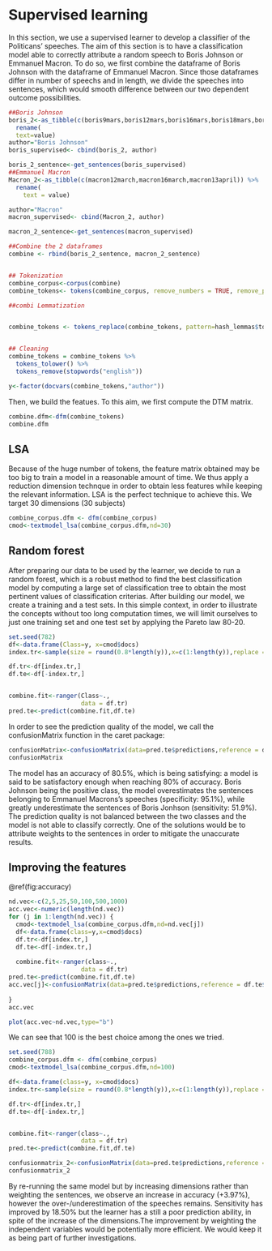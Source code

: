 # Supervised learning

In this section, we use a supervised learner to develop a classifier of the Politicans' speeches. The aim of this section is to have a classification model able to correctly attribute a random speech to Boris Johnson or Emmanuel Macron. To do so,  we first combine the dataframe of Boris Johnson with the dataframe of Emmanuel Macron. Since those dataframes differ in number of speechs and in length, we divide the speeches into sentences, which would smooth difference between our two dependent outcome possibilities.

```r

##Boris Johnson
boris_2<-as_tibble(c(boris9mars,boris12mars,boris16mars,boris18mars,boris19mars,boris20mars,boris22mars)) %>%
  rename(
  text=value)
author="Boris Johnson"
boris_supervised<- cbind(boris_2, author)

boris_2_sentence<-get_sentences(boris_supervised)
##Emmanuel Macron
Macron_2<-as_tibble(c(macron12march,macron16march,macron13april)) %>% 
  rename(
    text = value)

author="Macron"
macron_supervised<- cbind(Macron_2, author)

macron_2_sentence<-get_sentences(macron_supervised)

##Combine the 2 dataframes
combine <- rbind(boris_2_sentence, macron_2_sentence)


## Tokenization
combine_corpus<-corpus(combine)
combine_tokens<- tokens(combine_corpus, remove_numbers = TRUE, remove_punct = TRUE, remove_symbols = TRUE, remove_separators = TRUE)

##combi Lemmatization


combine_tokens <- tokens_replace(combine_tokens, pattern=hash_lemmas$token, replacement = hash_lemmas$lemma)


## Cleaning
combine_tokens = combine_tokens %>% 
  tokens_tolower() %>% 
  tokens_remove(stopwords("english"))

y<-factor(docvars(combine_tokens,"author"))

```

Then, we build the featues. To this aim, we first compute the DTM matrix.

```r
combine.dfm<-dfm(combine_tokens)
combine.dfm

```

## LSA

Because of the huge number of tokens, the feature matrix obtained may be too big to train a model in a reasonable amount of time. We thus apply a reduction dimension technque in order to obtain less features while keeping the relevant information. LSA is the perfect technique to achieve this. We target 30 dimensions (30 subjects)
```r

combine_corpus.dfm <- dfm(combine_corpus)
cmod<-textmodel_lsa(combine_corpus.dfm,nd=30)

```

## Random forest

After preparing our data to be used by the learner, we decide to run a random forest, which is a robust method to find the best classification model by computing a large set of classification tree to obtain the most pertinent values of classification criterias.
After building our model, we create a training and a test sets. In this simple context, in order to illustrate the concepts without too long computation times, we will limit ourselves to just one training set and one test set by applying the Pareto law 80-20. 

```r
set.seed(782)
df<-data.frame(Class=y, x=cmod$docs)
index.tr<-sample(size = round(0.8*length(y)),x=c(1:length(y)),replace = FALSE)

df.tr<-df[index.tr,]
df.te<-df[-index.tr,]


combine.fit<-ranger(Class~.,
                    data = df.tr)
pred.te<-predict(combine.fit,df.te)

```

In order to see the prediction quality of the model, we call the confusionMatrix function in the caret package:

```r

confusionMatrix<-confusionMatrix(data=pred.te$predictions,reference = df.te$Class)
confusionMatrix
```


The model has an accuracy of 80.5%, which is  being satisfying: a model is said to be satisfactory enough when reaching 80% of accuracy. Boris Johnson being the positive class, the model overestimates the sentences belonging to Emmanuel Macrons's speeches (specificity: 95.1%), while greatly underestimate the sentences of Boris Jonhson (sensitivity: 51.9%). 
The prediction quality is not balanced between the two classes and the model is not able to classify correctly. One of the solutions would be to attribute weights to the sentences in order to mitigate the unaccurate results.


## Improving the features

\@ref(fig:accuracy)

```r
nd.vec<-c(2,5,25,50,100,500,1000)
acc.vec<-numeric(length(nd.vec))
for (j in 1:length(nd.vec)) {
  cmod<-textmodel_lsa(combine_corpus.dfm,nd=nd.vec[j])
  df<-data.frame(class=y,x=cmod$docs)
  df.tr<-df[index.tr,]
  df.te<-df[-index.tr,]
  
  combine.fit<-ranger(class~.,
                    data = df.tr)
pred.te<-predict(combine.fit,df.te)
acc.vec[j]<-confusionMatrix(data=pred.te$predictions,reference = df.te$class)$overall[1]
  
}
acc.vec

plot(acc.vec~nd.vec,type="b")

```
We can see that 100 is the best choice among the ones we tried. 

```r
set.seed(788)
combine_corpus.dfm <- dfm(combine_corpus)
cmod<-textmodel_lsa(combine_corpus.dfm,nd=100)

df<-data.frame(class=y, x=cmod$docs)
index.tr<-sample(size = round(0.8*length(y)),x=c(1:length(y)),replace = FALSE)

df.tr<-df[index.tr,]
df.te<-df[-index.tr,]


combine.fit<-ranger(class~.,
                    data = df.tr)
pred.te<-predict(combine.fit,df.te)

confusionmatrix_2<-confusionMatrix(data=pred.te$predictions,reference = df.te$class)
confusionmatrix_2
```

By re-running the same model but by increasing dimensions rather than weighting the sentences, we observe an increase in accuracy (+3.97%), however the over-/underestimation of the speeches remains. Sensitivity has improved by 18.50% but the learner has a still a poor prediction ability, in spite of the increase of the dimensions.The improvement by weighting the independent variables would be potentially more efficient. We would keep it as being part of further investigations.
